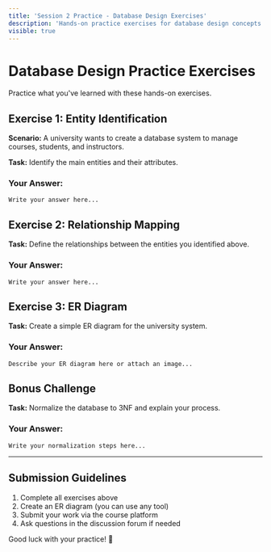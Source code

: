 ```yaml
---
title: 'Session 2 Practice - Database Design Exercises'
description: 'Hands-on practice exercises for database design concepts'
visible: true
---
```


# Database Design Practice Exercises

Practice what you've learned with these hands-on exercises.

## Exercise 1: Entity Identification

**Scenario:** A university wants to create a database system to manage courses, students, and instructors.

**Task:** Identify the main entities and their attributes.

### Your Answer:
```
Write your answer here...
```

## Exercise 2: Relationship Mapping

**Task:** Define the relationships between the entities you identified above.

### Your Answer:
```
Write your answer here...
```

## Exercise 3: ER Diagram

**Task:** Create a simple ER diagram for the university system.

### Your Answer:
```
Describe your ER diagram here or attach an image...
```

## Bonus Challenge

**Task:** Normalize the database to 3NF and explain your process.

### Your Answer:
```
Write your normalization steps here...
```

---

## Submission Guidelines

1. Complete all exercises above
2. Create an ER diagram (you can use any tool)
3. Submit your work via the course platform
4. Ask questions in the discussion forum if needed

Good luck with your practice! 🎯
